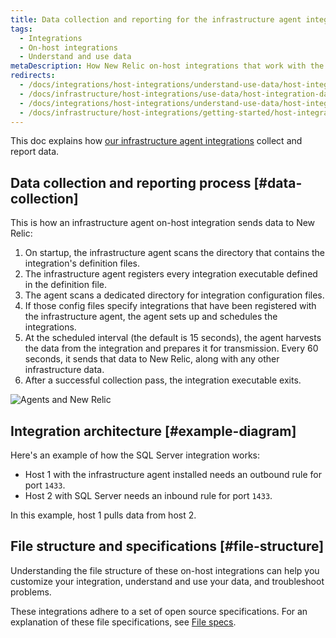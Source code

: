 ```yaml
---
title: Data collection and reporting for the infrastructure agent integrations
tags:
  - Integrations
  - On-host integrations
  - Understand and use data
metaDescription: How New Relic on-host integrations that work with the infrastructure agent collect and report data to New Relic.
redirects:
  - /docs/integrations/host-integrations/understand-use-data/host-integration-data-collection-reporting
  - /docs/infrastructure/host-integrations/use-data/host-integration-data-collection-reporting
  - /docs/integrations/host-integrations/understand-use-data/host-integration-file-structure
  - /docs/infrastructure/host-integrations/getting-started/host-integration-file-structure
---
```



This doc explains how [our infrastructure agent integrations](/docs/infrastructure/host-integrations/installation/install-infrastructure-host-integrations) collect and report data.

## Data collection and reporting process [#data-collection]

This is how an infrastructure agent on-host integration sends data to New Relic:

1. On startup, the infrastructure agent scans the directory that contains the integration's definition files.
2. The infrastructure agent registers every integration executable defined in the definition file.
3. The agent scans a dedicated directory for integration configuration files.
4. If those config files specify integrations that have been registered with the infrastructure agent, the agent sets up and schedules the integrations.
5. At the scheduled interval (the default is 15 seconds), the agent harvests the data from the integration and prepares it for transmission. Every 60 seconds, it sends that data to New Relic, along with any other infrastructure data.
6. After a successful collection pass, the integration executable exits.

<img
  title="Agents and New Relic"
  alt="Agents and New Relic"
  src={infrastructureAgentsandNr}
/>

## Integration architecture [#example-diagram]

Here's an example of how the SQL Server integration works:

* Host 1 with the infrastructure agent installed needs an outbound rule for port `1433`.
* Host 2 with SQL Server needs an inbound rule for port `1433`.

In this example, host 1 pulls data from host 2.


## File structure and specifications [#file-structure]

Understanding the file structure of these on-host integrations can help you customize your integration, understand and use your data, and troubleshoot problems.

These integrations adhere to a set of open source specifications. For an explanation of these file specifications, see [File specs](/docs/integrations/integrations-sdk/file-specifications).
